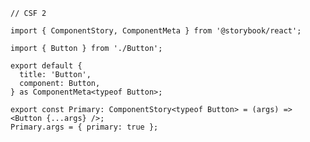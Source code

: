```tsx
// CSF 2

import { ComponentStory, ComponentMeta } from '@storybook/react';

import { Button } from './Button';

export default {
  title: 'Button',
  component: Button,
} as ComponentMeta<typeof Button>;

export const Primary: ComponentStory<typeof Button> = (args) => <Button {...args} />;
Primary.args = { primary: true };
```
